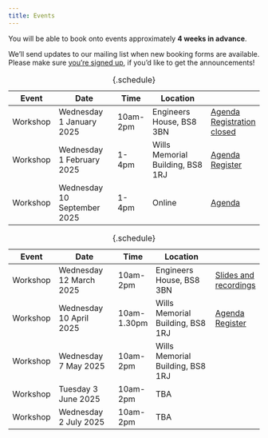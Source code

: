 ```yaml
---
title: Events
---
```


You will be able to book onto events approximately **4 weeks in advance**.

We'll send updates to our mailing list when new booking forms are available.
Please make sure [you're signed up](mailing-list.qmd), if you'd like to get the announcements!

::: {.content-hidden}
<!--
This is a template event schedule.
Duplicate this content outside the {.content-hidden} block, rather than change this template.
Be sure to keep the `: {.schedule}` at the end, as this improves formatting on phone screens.
-->

Event     | Date                        | Time      | Location                         |
----------|-----------------------------|-----------|----------------------------------|--------------
Workshop  | Wednesday 1  January   2025 | 10am-2pm  | Engineers House, BS8 3BN         | [Agenda](events/w20250101.qmd) [Registration closed](){.btn .btn-sm .disabled}
Workshop  | Wednesday 1  February  2025 | 1-4pm     | Wills Memorial Building, BS8 1RJ | [Agenda](events/w20250102.qmd) [Register](https://forms.office.com/...){.btn .btn-sm .disabled}
Workshop  | Wednesday 10 September 2025 | 1-4pm     | Online                           | [Agenda](events/w20250910.qmd)

: {.schedule}
:::

Event     | Date                        | Time      | Location                         |
----------|-----------------------------|-----------|----------------------------------|--------------
Workshop  | Wednesday 12 March     2025 | 10am-2pm  | Engineers House, BS8 3BN         | [Slides and recordings](events/w20250312.qmd){.btn .btn-sm .btn-primary}
Workshop  | Wednesday 10  April    2025 | 10am-1.30pm  | Wills Memorial Building, BS8 1RJ | [Agenda](events/w20250410.qmd){.btn .btn-sm .btn-primary} [Register](https://forms.office.com/e/Pwszfxq7XR){.btn .btn-sm .btn-primary}
Workshop  | Wednesday 7  May       2025 | 10am-2pm  | Wills Memorial Building, BS8 1RJ |
Workshop  | Tuesday   3  June      2025 | 10am-2pm  | TBA                              |
Workshop  | Wednesday 2  July      2025 | 10am-2pm  | TBA                              |

: {.schedule}
